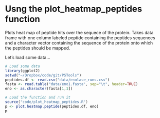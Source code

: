 Usng the plot_heatmap_peptides function
========================================================

Plots heat map of peptide hits over the sequece of the protein.
Takes data frame with one column labeled peptide containing the peptides sequences and a character vector containing the sequence of the protein onto which the peptides should be mapped. 

Let's load some data...

```r
# Load some data
library(ggplot2)
setwd("~/Dropbox/code/git/PSTools")
peptides.df <- read.csv("data/enolase_runs.csv")
fasta <- read.table("data/eno1.fasta", sep="\t", header=TRUE)
eno <- as.character(fasta[1,1])

# Load the function and run it
source("code/plot_heatmap_peptides.R")
p <- plot.heatmap.peptide(peptides.df, eno)
p
```

